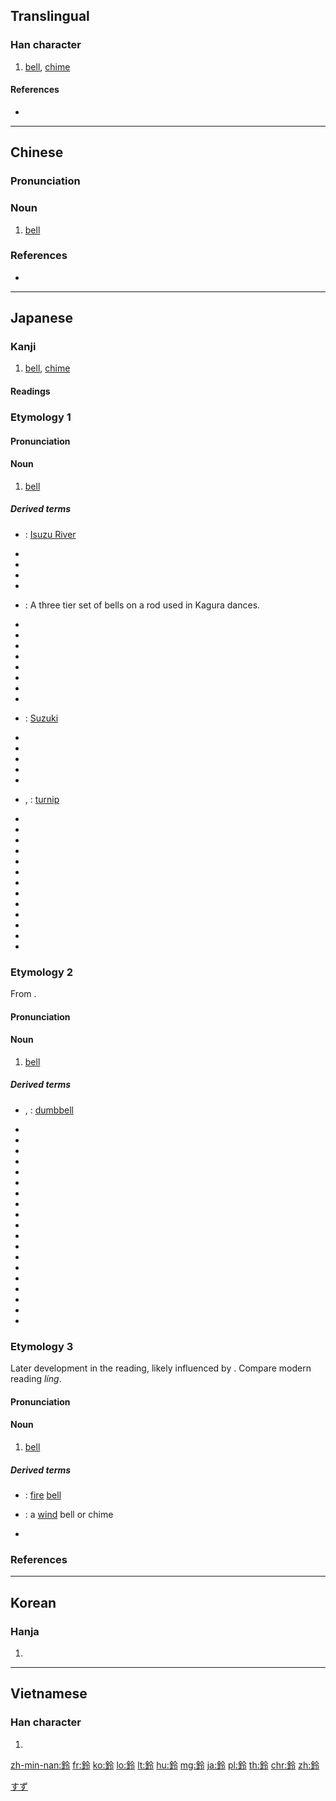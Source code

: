 {{character info/new}}
{{also|铃}}
==Translingual==

===Han character===
{{Han char|rn=167|rad=金|as=05|sn=13|four=88137|canj=COII|ids=⿰金令}}

# [[bell]], [[chime]]

====References====
* {{Han ref|kx=1299.280|dkj=40267|dj=1802.090|hdz=64187.160|uh=9234|ud=37428|bh=B961|bd=47457}}

----

==Chinese==
{{zh-forms|s=铃}}
{{wikipedia|lang=zh}}

===Pronunciation===
{{zh-pron
|m=líng
|c=ling1,ling4
|mn=lêng
|mc=y
|oc=y
|cat=n
}}

===Noun===
{{zh-noun}}

# [[bell]]

===References===
* {{thcwd|10283}}

{{zh-cat|Musical instruments}}

----

==Japanese==

===Kanji===
{{ja-kanji|grade=c|rs=金05}}

# [[bell]], [[chime]]

====Readings====
{{ja-readings|goon=[[りょう]] (ryō)|kanon=[[れい]] (rei)|toon=[[りん]] (rin)|kun=[[すず]] (suzu)|nanori=[[ず]] (zu)}}

{{wikipedia|lang=ja}}

===Etymology 1===
{{ja-kanjitab|すず|yomi=k}}

====Pronunciation====
{{ja-pron|yomi=k|すず|acc=0|acc_ref=DJR,NHK}}

====Noun====
{{ja-noun|すず}}

# [[bell]]

=====Derived terms=====
{{der-top}}
* {{ja-r|五十鈴川|^いすずがわ}}: [[w:Isuzu River|Isuzu River]]
* {{ja-r|五十鈴の宮|^いすず の ^みや}}
* {{ja-r|馬の鈴草|うま の すずくさ}}
* {{ja-r|駅路の鈴|えきろ の すず}}
* {{ja-r|男の目には糸を引け，女の目には鈴を張れ|おとこ の め に は いと を ひけ，おんな の め に は すず を はれ}}
* {{ja-r|神楽鈴|かぐら すず}}: A three tier set of bells on a rod used in Kagura dances.
* {{ja-r|竿の先に鈴|さお の さき に すず}}
* {{ja-r|拆鈴|さくすず}}
* {{ja-r|鈴鹿|^すずか}}
* {{ja-r|鈴蛙|すずがえる}}
* {{ja-r|鈴懸|すずかけ}}
* {{ja-r|鈴が音の|すず が ね の}}
* {{ja-r|鈴鴨|すずがも}}
* {{ja-r|鈴ヶ森|^すずヶもり}}
* {{ja-r|鈴木|^すずき}}: [[Suzuki]]
* {{ja-r|鈴釧|すずくしろ}}
* {{ja-r|鈴口|すずぐち}}
* {{ja-r|鈴柴胡|すずさいこ}}
* {{ja-r|鈴太鼓|すずだいこ}}
* {{ja-r|鈴付け|すずつけ}}
* {{ja-r|菘|すずな}}, {{ja-r|鈴菜|すずな}}: [[turnip]]
* {{ja-r|鈴生り|すずなり}}
* {{ja-r|鈴の奏|すず の そう}}
* {{ja-r|鈴の綱|すず の つな}}
* {{ja-r|鈴屋|すずのや}}
* {{ja-r|鈴蜂|すずばち}}
* {{ja-r|鈴鱧|すずはも}}
* {{ja-r|鈴眼|すずまなこ}}
* {{ja-r|鈴虫|すずむし}}
* {{ja-r|鈴蘭|すずらん}}
* {{ja-r|鈴を転がすよう|すず を ころがす よう}}
* {{ja-r|鈴を張ったよう|すず を はった よう}}
* {{ja-r|猫の首に鈴を付ける|ねこ の くび に すず を つける}}
* {{ja-r|耳を掩いて鈴を盗む|みみ を おおいて すず を ぬすむ}}
{{der-bottom}}

===Etymology 2===
{{ja-kanjitab|れい|yomi=o}}
From {{etyl|ltc|ja|sort=れい}} {{m|zh|鈴|tr={{IPAchar|/leŋ/}}||bell}}.

====Pronunciation====
{{ja-pron|yomi=kanon|れい|acc=1|acc_ref=DJR,NHK}}

====Noun====
{{ja-noun|れい}}

# [[bell]]

=====Derived terms=====
{{der-top}}
* {{ja-r|唖鈴|あれい}}, {{ja-r|亜鈴|あれい}}: [[dumbbell]]
* {{ja-r|駅鈴|えきれい}}
* {{ja-r|環鈴|かんれい}}
* {{ja-r|金鈴|きんれい}}
* {{ja-r|銀鈴|ぎんれい}}
* {{ja-r|五鈷鈴|ごこれい}}
* {{ja-r|金剛鈴|こんごうれい}}
* {{ja-r|三鈷鈴|さんこれい}}
* {{ja-r|振鈴|しんれい}}
* {{ja-r|鐸鈴|たくれい}}
* {{ja-r|電鈴|でんれい}}
* {{ja-r|独鈷鈴|とっこれい}}
* {{ja-r|土鈴|どれい}}
* {{ja-r|馬兜鈴|ばとうれい}}
* {{ja-r|馬鈴|ばれい}}
* {{ja-r|本鈴|ほんれい}}
* {{ja-r|予鈴|よれい}}
* {{ja-r|鈴鏡|れいきょう}}
* {{ja-r|鈴杵|れいしょ}}
* {{ja-r|鈴慕|れいぼ}}
{{der-bottom}}

===Etymology 3===
{{ja-kanjitab|りん|yomi=kanyoon}}
Later development in the reading, likely influenced by {{etyl|zh|-}}.  Compare modern {{etyl|cmn|-}} reading ''líng''.

====Pronunciation====
{{ja-pron|yomi=kanyoon|りん|acc=1|acc_ref=DJR,NHK}}

====Noun====
{{ja-noun|りん}}

# [[bell]]

=====Derived terms=====
{{der-top}}
* {{ja-r|火鈴|こりん}}: {{lb|ja|Zen|nocat=1}} [[fire]] [[bell]]
* {{ja-r|風鈴|ふうりん}}: a [[wind]] bell or chime
* {{ja-r|呼び鈴|よびりん}}
{{der-bottom}}

===References===
<references/>

[[Category:ja:Musical instruments|すず]]

----

==Korean==

===Hanja===
{{ko-hanja|hangeul=[[령]]>[[영]]|eumhun=|rv=ryeong>yeong|mr=ryŏng>yŏng|y=lyeng>yeng}}

# {{defn|lang=ko|sort=金05}}

----

==Vietnamese==

===Han character===
{{vi-hantu|[[linh]], [[lệnh]]|rs=金05}}

# {{defn|lang=vi|sort=金05}}

[[zh-min-nan:鈴]]
[[fr:鈴]]
[[ko:鈴]]
[[lo:鈴]]
[[lt:鈴]]
[[hu:鈴]]
[[mg:鈴]]
[[ja:鈴]]
[[pl:鈴]]
[[th:鈴]]
[[chr:鈴]]
[[zh:鈴]]